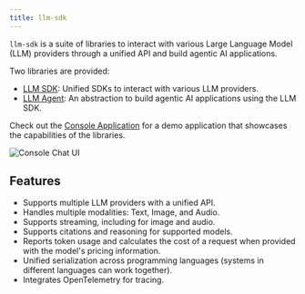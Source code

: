 ```yaml
---
title: llm-sdk
---
```



<CardGrid>
  <LinkCard
    title="Get started with Agent"
    description="Learn how to build agentic AI applications using llm-agent."
    href="/agent"
  />
  <LinkCard
    title="Get started with SDK"
    description="Use various LLM providers with a unified interface using llm-sdk."
    href="/sdk"
  />
</CardGrid>

`llm-sdk` is a suite of libraries to interact with various Large Language Model (LLM) providers through a unified API and build agentic AI applications.

Two libraries are provided:

- [LLM SDK](./sdk): Unified SDKs to interact with various LLM providers.
- [LLM Agent](./agent): An abstraction to build agentic AI applications using the LLM SDK.

Check out the [Console Application](/console/chat) for a demo application that showcases the capabilities of the libraries.

<Image src={imageConsoleChat} alt="Console Chat UI" quality="high" />

## Features

- Supports multiple LLM providers with a unified API.
- Handles multiple modalities: Text, Image, and Audio.
- Supports streaming, including for image and audio.
- Supports citations and reasoning for supported models.
- Reports token usage and calculates the cost of a request when provided with the model's pricing information.
- Unified serialization across programming languages (systems in different languages can work together).
- Integrates OpenTelemetry for tracing.
